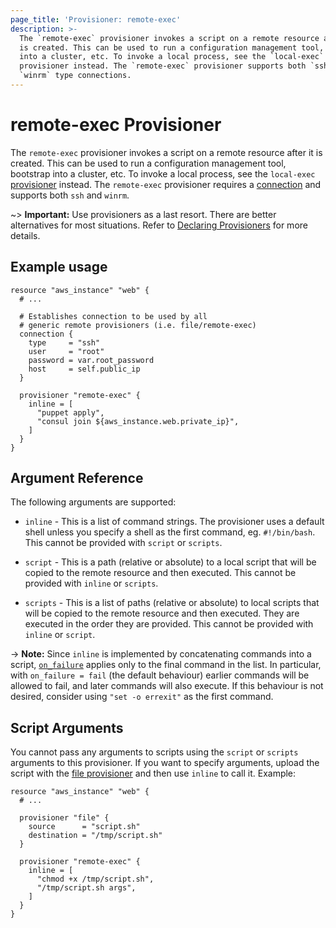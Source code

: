 ```yaml
---
page_title: 'Provisioner: remote-exec'
description: >-
  The `remote-exec` provisioner invokes a script on a remote resource after it
  is created. This can be used to run a configuration management tool, bootstrap
  into a cluster, etc. To invoke a local process, see the `local-exec`
  provisioner instead. The `remote-exec` provisioner supports both `ssh` and
  `winrm` type connections.
---
```


# remote-exec Provisioner

The `remote-exec` provisioner invokes a script on a remote resource after it
is created. This can be used to run a configuration management tool, bootstrap
into a cluster, etc. To invoke a local process, see the `local-exec`
[provisioner](/language/resources/provisioners/local-exec) instead. The `remote-exec`
provisioner requires a [connection](/language/resources/provisioners/connection)
and supports both `ssh` and `winrm`.

~> **Important:** Use provisioners as a last resort. There are better alternatives for most situations. Refer to
[Declaring Provisioners](/language/resources/provisioners/syntax) for more details.

## Example usage

```hcl
resource "aws_instance" "web" {
  # ...

  # Establishes connection to be used by all
  # generic remote provisioners (i.e. file/remote-exec)
  connection {
    type     = "ssh"
    user     = "root"
    password = var.root_password
    host     = self.public_ip
  }

  provisioner "remote-exec" {
    inline = [
      "puppet apply",
      "consul join ${aws_instance.web.private_ip}",
    ]
  }
}
```

## Argument Reference

The following arguments are supported:

* `inline` - This is a list of command strings. The provisioner uses a default
  shell unless you specify a shell as the first command, eg. `#!/bin/bash`. 
  This cannot be provided with `script` or `scripts`.

* `script` - This is a path (relative or absolute) to a local script that will
  be copied to the remote resource and then executed. This cannot be provided
  with `inline` or `scripts`.

* `scripts` - This is a list of paths (relative or absolute) to local scripts
  that will be copied to the remote resource and then executed. They are executed
  in the order they are provided. This cannot be provided with `inline` or `script`.

-> **Note:** Since `inline` is implemented by concatenating commands into a script, [`on_failure`](/language/resources/provisioners/syntax#failure-behavior) applies only to the final command in the list. In particular, with `on_failure = fail` (the default behaviour) earlier commands will be allowed to fail, and later commands will also execute. If this behaviour is not desired, consider using `"set -o errexit"` as the first command.

## Script Arguments

You cannot pass any arguments to scripts using the `script` or
`scripts` arguments to this provisioner. If you want to specify arguments,
upload the script with the
[file provisioner](/language/resources/provisioners/file)
and then use `inline` to call it. Example:

```hcl
resource "aws_instance" "web" {
  # ...

  provisioner "file" {
    source      = "script.sh"
    destination = "/tmp/script.sh"
  }

  provisioner "remote-exec" {
    inline = [
      "chmod +x /tmp/script.sh",
      "/tmp/script.sh args",
    ]
  }
}
```
